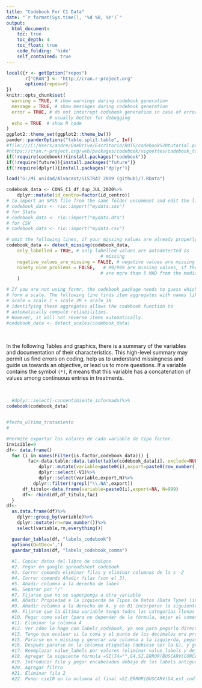 ```yaml
---
title: "Codebook For C1 Data"
date: "`r format(Sys.time(), '%d %B, %Y')`"
output:
  html_document:
    toc: true
    toc_depth: 4
    toc_float: true
    code_folding: 'hide'
    self_contained: true
---
```


```r
local({r <- getOption("repos")
       r["CRAN"] <- "http://cran.r-project.org" 
       options(repos=r)
})
knitr::opts_chunk$set(
  warning = TRUE, # show warnings during codebook generation
  message = TRUE, # show messages during codebook generation
  error = TRUE, # do not interrupt codebook generation in case of errors,
                # usually better for debugging
  echo = TRUE  # show R code
)
ggplot2::theme_set(ggplot2::theme_bw())
pander::panderOptions("table.split.table", Inf)
#file:///C:/Users/andre/OneDrive/Escritorio/RUTS/codebook%20tutorial.pdf
#https://cran.r-project.org/web/packages/codebook/vignettes/codebook_tutorial.html
if(!require(codebook)){install.packages("codebook")}
if(!require(future)){install.packages("future")}
if(!require(dplyr)){install.packages("dplyr")}
```

```r
load("G:/Mi unidad/Alvacast/SISTRAT 2019 (github)/7.RData")

codebook_data <- CONS_C1_df_dup_JUL_2020%>%
    dplyr::mutate(id_centro=factor(id_centro))
# to import an SPSS file from the same folder uncomment and edit the line below
# codebook_data <- rio::import("mydata.sav")
# for Stata
# codebook_data <- rio::import("mydata.dta")
# for CSV
# codebook_data <- rio::import("mydata.csv")

# omit the following lines, if your missing values are already properly labelled
codebook_data <- detect_missing(codebook_data,
    only_labelled = TRUE, # only labelled values are autodetected as
                                   # missing
    negative_values_are_missing = FALSE, # negative values are missing values
    ninety_nine_problems = FALSE,   # 99/999 are missing values, if they
                                   # are more than 5 MAD from the median
    )

# If you are not using formr, the codebook package needs to guess which items
# form a scale. The following line finds item aggregates with names like this:
# scale = scale_1 + scale_2R + scale_3R
# identifying these aggregates allows the codebook function to
# automatically compute reliabilities.
# However, it will not reverse items automatically.
#codebook_data <- detect_scales(codebook_data)
```
<br>

In the following Tables and graphics, there is a summary of the variables and documentation of their characteristics. This high-level summary may permit us find errors on coding, help us to understand missingness and guide us towards an objective, or lead us to more questions. If a variable contains the symbol `(*)`, it means that this variable has a concatenation of values among continuous entries in treatments.

<br>

```r
  #dplyr::select(-consentimiento_informado)%>%
codebook(codebook_data)


#fecha_ultimo_tratamiento
#

#Permite exportar los valores de cada variable de tipo factor.
invisible=9
df<- data.frame()
  for (i in names(Filter(is.factor,codebook_data))) { 
        fac<-data.table::data.table(table(codebook_data[i], exclude=NULL))%>% 
            dplyr::mutate(variable=paste0(i),export=paste0(row_number(),".",V1))%>%
            dplyr::select(-V1)%>%
            dplyr::select(variable,export,N)%>%
          dplyr::filter(!grepl("\\.NA",export))
      df_titulo<-data.frame(variable=paste0(i),export=NA, N=999)
      df<- rbind(df,df_titulo,fac)
  }
df<-
  as.data.frame(df)%>%
    dplyr::group_by(variable)%>%
    dplyr::mutate(rn=row_number())%>%
    select(variable,rn,everything())

  guardar_tablas(df, "labels_codebook")
  options(OutDec=',')
  guardar_tablas(df, "labels_codebook_comma")
  
  #1. Copiar datos del libro de códigos
  #2. Pegar en google spreadsheet codebook
  #3. Correr comando eliminar filas y eliminar columnas de la s -Z
  #4. Correr comando Añadir filas (con el 3), 
  #5. Añadir columna a la derecha de label
  #6. Separar por "/"
  #7. Fijarse que no se superponga a otra variable
  #8. Añadir Propiedad a la izquierda de Tipos de Datos (Data Type) (insertar a la izquierda)
  #9. Añadir columna a la derecha de A, y en B1 incorporar la siguiente fórmula: =ArrayFormula(SI(FILA(A1:A)<=COINCIDIR(2,1/(A:A<>""),1),BUSCAR(FILA(A1:A),FILA(A1:A)/SI(A1:A<>"",VERDADERO,FALSO),A1:A),))
  #9. Fijarse que la última variable tenga todas las categorías llenas con Nombre Variable Estandarizado (abajo al fnal)
  #10. Pegar como valor (para no depender de la fórmula, dejar el comentario)
  #11. Eliminar la columna A
  #12. Ver cómo lo hago con labels_codebook, ya sea para pegarlo directamente en la hoja 'para_pegar_cat_factores'
  #13. Tengo que evaluar si la coma y el punto de los decimales era problemático. #14. En una de esas abrir el archio con google drive para saltarse ese problema
  #15. Pararse en n_missing y generar una columna a la izquierda, pegando el siguiente formula: =SI(SI.ERROR(BUSCARV(CONCATENAR(A4,"_",CONTAR.SI($A$4:$A4,A4)-1),para_pegar_cat_factores!F:H,3,0),"")=999,"",SI.ERROR(BUSCARV(CONCATENAR(A4,"_",CONTAR.SI($A$4:$A4,A4)-1),para_pegar_cat_factores!F:H,3,0),""))
  #16. Después pararse en la columna etiquetas (debiese ser la G), y generar una columna a la derecha
  #17. Reemplazar value_labels por valores (eliminar value_labels y dejar el de la formula en formato valores), lo mismo de la columna vacia
  #18. Agregar la siguiente fórmula =SI(I4="",G4,SI.ERROR(BUSCARV(CONCATENAR(A4,"_",CONTAR.SI($A$4:$A4,A4)-1),para_pegar_cat_factores!F:H,2,0),""))
  #19. Introducir file y pegar encabezados debajo de los labels antiguos
  #20. Agregar filtro 
  #21. Eliminar fila 2
  #22. Poner cie10 en la oclumna al final =SI.ERROR(BUSCARV(G4,est_cod_dsm_iv_cie10!A:C,3,0),"")
```